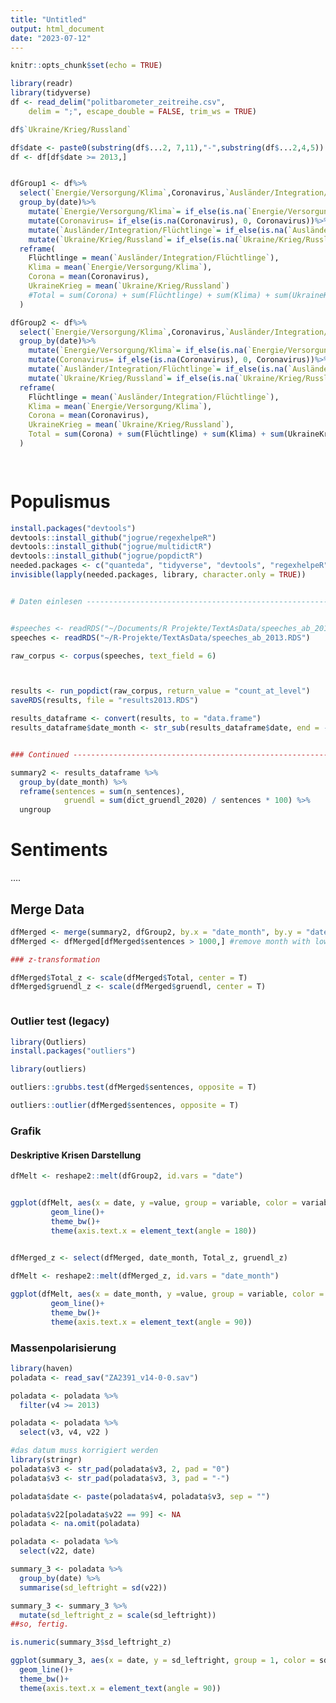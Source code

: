 ```yaml
---
title: "Untitled"
output: html_document
date: "2023-07-12"
---
```


```r
knitr::opts_chunk$set(echo = TRUE)
```

```r
library(readr)
library(tidyverse)
df <- read_delim("politbarometer_zeitreihe.csv", 
    delim = ";", escape_double = FALSE, trim_ws = TRUE)

df$`Ukraine/Krieg/Russland`
```


```r
df$date <- paste0(substring(df$...2, 7,11),"-",substring(df$...2,4,5))
df <- df[df$date >= 2013,]


dfGroup1 <- df%>%
  select(`Energie/Versorgung/Klima`,Coronavirus,`Ausländer/Integration/Flüchtlinge`,`Ukraine/Krieg/Russland`,date)%>%
  group_by(date)%>%
    mutate(`Energie/Versorgung/Klima`= if_else(is.na(`Energie/Versorgung/Klima`), 0, `Energie/Versorgung/Klima`))%>%
    mutate(Coronavirus= if_else(is.na(Coronavirus), 0, Coronavirus))%>%
    mutate(`Ausländer/Integration/Flüchtlinge`= if_else(is.na(`Ausländer/Integration/Flüchtlinge`), 0, `Ausländer/Integration/Flüchtlinge`))%>%
    mutate(`Ukraine/Krieg/Russland`= if_else(is.na(`Ukraine/Krieg/Russland`), 0, `Ukraine/Krieg/Russland`))%>%
  reframe(
    Flüchtlinge = mean(`Ausländer/Integration/Flüchtlinge`),
    Klima = mean(`Energie/Versorgung/Klima`),
    Corona = mean(Coronavirus),
    UkraineKrieg = mean(`Ukraine/Krieg/Russland`)
    #Total = sum(Corona) + sum(Flüchtlinge) + sum(Klima) + sum(UkraineKrieg)
  )

dfGroup2 <- df%>%
  select(`Energie/Versorgung/Klima`,Coronavirus,`Ausländer/Integration/Flüchtlinge`,`Ukraine/Krieg/Russland`,date)%>%
  group_by(date)%>%
    mutate(`Energie/Versorgung/Klima`= if_else(is.na(`Energie/Versorgung/Klima`), 0, `Energie/Versorgung/Klima`))%>%
    mutate(Coronavirus= if_else(is.na(Coronavirus), 0, Coronavirus))%>%
    mutate(`Ausländer/Integration/Flüchtlinge`= if_else(is.na(`Ausländer/Integration/Flüchtlinge`), 0, `Ausländer/Integration/Flüchtlinge`))%>%
    mutate(`Ukraine/Krieg/Russland`= if_else(is.na(`Ukraine/Krieg/Russland`), 0, `Ukraine/Krieg/Russland`))%>%
  reframe(
    Flüchtlinge = mean(`Ausländer/Integration/Flüchtlinge`),
    Klima = mean(`Energie/Versorgung/Klima`),
    Corona = mean(Coronavirus),
    UkraineKrieg = mean(`Ukraine/Krieg/Russland`),
    Total = sum(Corona) + sum(Flüchtlinge) + sum(Klima) + sum(UkraineKrieg)
  )

  
```

# Populismus

```r

install.packages("devtools")
devtools::install_github("jogrue/regexhelpeR")
devtools::install_github("jogrue/multidictR")
devtools::install_github("jogrue/popdictR")
needed.packages <- c("quanteda", "tidyverse", "devtools", "regexhelpeR", "multidictR", "popdictR","stringr")
invisible(lapply(needed.packages, library, character.only = TRUE))


# Daten einlesen ---------------------------------------------------------------


#speeches <- readRDS("~/Documents/R Projekte/TextAsData/speeches_ab_2013.RDS")
speeches <- readRDS("~/R-Projekte/TextAsData/speeches_ab_2013.RDS")

raw_corpus <- corpus(speeches, text_field = 6) 



results <- run_popdict(raw_corpus, return_value = "count_at_level")
saveRDS(results, file = "results2013.RDS")

results_dataframe <- convert(results, to = "data.frame")
results_dataframe$date_month <- str_sub(results_dataframe$date, end = -4)


### Continued ------------------------------------------------------------------

summary2 <- results_dataframe %>%
  group_by(date_month) %>%
  reframe(sentences = sum(n_sentences),
            gruendl = sum(dict_gruendl_2020) / sentences * 100) %>%
  ungroup


```

# Sentiments



....



## Merge Data
```r
dfMerged <- merge(summary2, dfGroup2, by.x = "date_month", by.y = "date")
dfMerged <- dfMerged[dfMerged$sentences > 1000,] #remove month with low speeches

### z-transformation 

dfMerged$Total_z <- scale(dfMerged$Total, center = T)
dfMerged$gruendl_z <- scale(dfMerged$gruendl, center = T)



```

### Outlier test (legacy)

```r
library(Outliers)
install.packages("outliers")

library(outliers)

outliers::grubbs.test(dfMerged$sentences, opposite = T)

outliers::outlier(dfMerged$sentences, opposite = T)


```


### Grafik

#### Deskriptive Krisen Darstellung
```r
dfMelt <- reshape2::melt(dfGroup2, id.vars = "date")


ggplot(dfMelt, aes(x = date, y =value, group = variable, color = variable))+
         geom_line()+
         theme_bw()+
         theme(axis.text.x = element_text(angle = 180))
       
```


```r

dfMerged_z <- select(dfMerged, date_month, Total_z, gruendl_z)

dfMelt <- reshape2::melt(dfMerged_z, id.vars = "date_month")

ggplot(dfMelt, aes(x = date_month, y =value, group = variable, color = variable))+
         geom_line()+
         theme_bw()+
         theme(axis.text.x = element_text(angle = 90))
```

### Massenpolarisierung

```r
library(haven)
poladata <- read_sav("ZA2391_v14-0-0.sav")

poladata <- poladata %>%
  filter(v4 >= 2013)

poladata <- poladata %>%
  select(v3, v4, v22 )

#das datum muss korrigiert werden
library(stringr)
poladata$v3 <- str_pad(poladata$v3, 2, pad = "0")
poladata$v3 <- str_pad(poladata$v3, 3, pad = "-")

poladata$date <- paste(poladata$v4, poladata$v3, sep = "")

poladata$v22[poladata$v22 == 99] <- NA
poladata <- na.omit(poladata)

poladata <- poladata %>%
  select(v22, date)

summary_3 <- poladata %>%
  group_by(date) %>%
  summarise(sd_leftright = sd(v22))

summary_3 <- summary_3 %>%
  mutate(sd_leftright_z = scale(sd_leftright))
##so, fertig.

is.numeric(summary_3$sd_leftright_z)

ggplot(summary_3, aes(x = date, y = sd_leftright, group = 1, color = sd_leftright))+
  geom_line()+
  theme_bw()+
  theme(axis.text.x = element_text(angle = 90))

```


